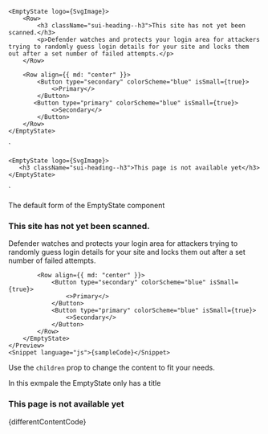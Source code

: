 

    <EmptyState logo={SvgImage}>
        <Row>
            <h3 className="sui-heading--h3">This site has not yet been scanned.</h3>
            <p>Defender watches and protects your login area for attackers trying to randomly guess login details for your site and locks them out after a set number of failed attempts.</p>
        </Row>

        <Row align={{ md: "center" }}>
            <Button type="secondary" colorScheme="blue" isSmall={true}>
                <>Primary</>
            </Button>
           <Button type="primary" colorScheme="blue" isSmall={true}>
                <>Secondary</>
            </Button>
        </Row>
    </EmptyState>

`


    <EmptyState logo={SvgImage}>
       <h3 className="sui-heading--h3">This page is not available yet</h3>
    </EmptyState>

`

<Section contained={true} style={{ paddingTop: 30 }}>
	<p>The default form of the EmptyState component</p>
	<Preview wrapper={true}>
		<EmptyState logo={SvgImage}>
            <Row>
				<h3 className="sui-heading--h3">This site has not yet been scanned.</h3>
				<p>	Defender watches and protects your login area for attackers trying to randomly guess login details for your site and locks them out after a set number of failed attempts.	</p>
			</Row>

    		<Row align={{ md: "center" }}>
    			<Button type="secondary" colorScheme="blue" isSmall={true}>
    				<>Primary</>
    			</Button>
    			<Button type="primary" colorScheme="blue" isSmall={true}>
    				<>Secondary</>
    			</Button>
    		</Row>
        </EmptyState>
    </Preview>
    <Snippet language="js">{sampleCode}</Snippet>

</Section>

<Section contained={true} title="Different content">
	<p>
		Use the <Code small={true}>children</Code> prop to change the content to fit
		your needs.
	</p>
	<p>In this exmpale the EmptyState only has a title</p>
	<Preview wrapper={true}>
		<EmptyState logo={SvgImage}>
			<h3 className="sui-heading--h3">This page is not available yet</h3>
		</EmptyState>
	</Preview>
	<Snippet language="js">{differentContentCode}</Snippet>
</Section>
